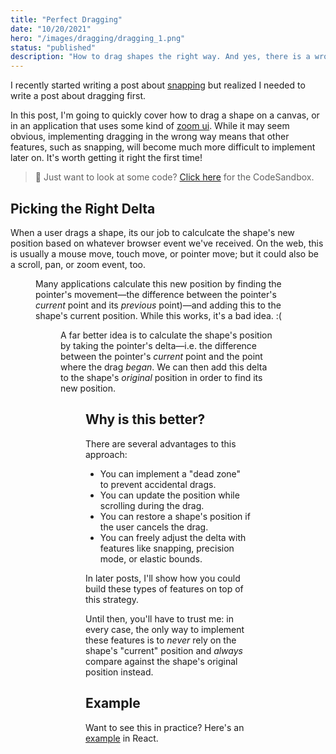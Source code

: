 ```yaml
---
title: "Perfect Dragging"
date: "10/20/2021"
hero: "/images/dragging/dragging_1.png"
status: "published"
description: "How to drag shapes the right way. And yes, there is a wrong way! But trust me, this is the right way."
---
```


I recently started writing a post about [snapping](https://twitter.com/steveruizok/status/1449866480401764359) but realized I needed to write a post about dragging first.

<Tweet id="1449866480401764359" />

In this post, I'm going to quickly cover how to drag a shape on a canvas, or in an application that uses some kind of [zoom ui](/posts/zoom-ui). While it may seem obvious, implementing dragging in the wrong way means that other features, such as snapping, will become much more difficult to implement later on. It's worth getting it right the first time!

> 👋 Just want to look at some code? [Click here](https://codesandbox.io/s/perfect-dragging-example-wg5u6) for the CodeSandbox.

## Picking the Right Delta

When a user drags a shape, its our job to calculcate the shape's new position based on whatever browser event we've received. On the web, this is usually a mouse move, touch move, or pointer move; but it could also be a scroll, pan, or zoom event, too.

<Figure src="/images/dragging/dragging_3.png" />

Many applications calculate this new position by finding the pointer's movement—the difference between the pointer's _current_ point and its _previous_ point)—and adding this to the shape's current position. While this works, it's a bad idea. :(

<Figure src="/images/dragging/dragging_2.png" />

A far better idea is to calculate the shape's position by taking the pointer's delta—i.e. the difference between the pointer's _current_ point and the point where the drag _began_. We can then add this delta to the shape's _original_ position in order to find its new position.

<Figure src="/images/dragging/dragging_1.png" />

## Why is this better?

There are several advantages to this approach:

- You can implement a "dead zone" to prevent accidental drags.
- You can update the position while scrolling during the drag.
- You can restore a shape's position if the user cancels the drag.
- You can freely adjust the delta with features like snapping, precision mode, or elastic bounds.

In later posts, I'll show how you could build these types of features on top of this strategy.

Until then, you'll have to trust me: in every case, the only way to implement these features is to _never_ rely on the shape's "current" position and _always_ compare against the shape's original position instead.

## Example

Want to see this in practice? Here's an [example]([https://codesandbox.io/s/perfect-dragging-example-wg5u6) in React.

<CodeSandbox url="perfect-dragging-example-wg5u6" />

